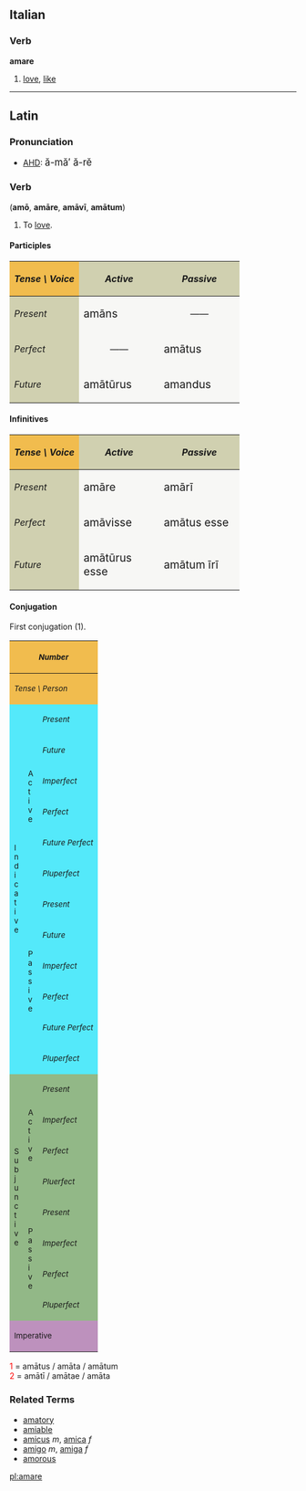 ==Italian==
===Verb===
'''amare'''

# [[love]], [[like]]

----
==Latin==
===Pronunciation===
*[[AHD]]: <big> &#259;-m&#259;&prime; &#259;-r&#277; </big>

===Verb===
('''am&#333;''', '''am&#257;re''', '''am&#257;v&#299;''', '''am&#257;tum''')
# To [[love]].

====Participles====
{| cellpadding="5" border="1"
!style="background:#F1BC4E;"| ''Tense \ Voice''
!style="background:#D0D0B0;"| ''Active''
!style="background:#D0D0B0;"| ''Passive''
|-
!style="background:#D0D0B0;"| ''Present''
|style="background:#F7F7F5;" width=125px| <big> am&#257;ns
|style="background:#F7F7F5;" align="center" width=125px| &mdash;&mdash;
|-
!style="background:#D0D0B0;"| ''Perfect''
|style="background:#F7F7F5;" align="center"| &mdash;&mdash;
|style="background:#F7F7F5;"| <big> am&#257;tus
|-
!style="background:#D0D0B0;"| ''Future''
|style="background:#F7F7F5;"| <big> am&#257;t&#363;rus
|style="background:#F7F7F5;"| <big> amandus
|}

====Infinitives====
{| cellpadding="5" border="1"
!style="background:#F1BC4E;"| ''Tense \ Voice''
!style="background:#D0D0B0;"| ''Active''
!style="background:#D0D0B0;"| ''Passive''
|-
!style="background:#D0D0B0;"| ''Present''
|style="background:#F7F7F5;" width=125px| <big> am&#257;re
|style="background:#F7F7F5;" width=125px| <big> am&#257;r&#299;
|-
!style="background:#D0D0B0;"| ''Perfect''
|style="background:#F7F7F5;"| <big> am&#257;visse
|style="background:#F7F7F5;"| <big> am&#257;tus esse
|-
!style="background:#D0D0B0;"| ''Future''
|style="background:#F7F7F5;"| <big> am&#257;t&#363;rus esse
|style="background:#F7F7F5;"| <big> am&#257;tum &#299;r&#299;
|}

====Conjugation====
First conjugation (1).
{| border="1" cellpadding="2"
!style="background:#F1BC4E;" colspan=3| <small>''Number''
!style="background:#F1BC4E;" colspan=3| <small>''Singular''
!style="background:#F1BC4E;" colspan=3| <small>''Plural''
|-
!style="background:#F1BC4E;" colspan=3| <small>''Tense \ Person''
!style="background:#F1BC4E;"| <small>''1.''
!style="background:#F1BC4E;"| <small>''2.''
!style="background:#F1BC4E;"| <small>''3.''
!style="background:#F1BC4E;"| <small>''11.''
!style="background:#F1BC4E;"| <small>''22.''
!style="background:#F1BC4E;"| <small>''33.''
|-
!style="background:#54E9FA;" rowspan=12|<small>I<br>n<br>d<br>i<br>c<br>a<br>t<br>i<br>v<br>e
!style="background:#54E9FA;" rowspan=6|<small>A<br>c<br>t<br>i<br>v<br>e
!style="background:#54E9FA;"|<small>''Present''
|style="background:#FBFCE4;"|am&#333;
|style="background:#FBFCE4;"|am&#257;s
|style="background:#FBFCE4;"|amat
|style="background:#FBFCE4;"|am&#257;mus
|style="background:#FBFCE4;"|am&#257;tis
|style="background:#FBFCE4;"|amant
|-
!style="background:#54E9FA;"| <small>''Future''
|style="background:#FBFCE4;"|am&#257;b&#333;
|style="background:#FBFCE4;"|am&#257;bis
|style="background:#FBFCE4;"|am&#257;bit
|style="background:#FBFCE4;"|am&#257;bimus
|style="background:#FBFCE4;"|am&#257;bitis
|style="background:#FBFCE4;"|am&#257;bunt
|-
!style="background:#54E9FA;"| <small>''Imperfect''
|style="background:#FBFCE4;"|am&#257;bam
|style="background:#FBFCE4;"|am&#257;b&#257;s
|style="background:#FBFCE4;"|am&#257;bat
|style="background:#FBFCE4;"|am&#257;b&#257;mus
|style="background:#FBFCE4;"|am&#257;b&#257;tis
|style="background:#FBFCE4;"|am&#257;bant
|-
!style="background:#54E9FA;"| <small>''Perfect''
|style="background:#FBFCE4;"|am&#257;v&#299;
|style="background:#FBFCE4;"|am&#257;vist&#299;
|style="background:#FBFCE4;"|am&#257;vit
|style="background:#FBFCE4;"|am&#257;vimus
|style="background:#FBFCE4;"|am&#257;vistis
|style="background:#FBFCE4;"|am&#257;v&#275;runt
|-
!style="background:#54E9FA;"| <small>''Future Perfect''
|style="background:#FBFCE4;"|am&#257;ver&#333;
|style="background:#FBFCE4;"|am&#257;veris
|style="background:#FBFCE4;"|am&#257;verit
|style="background:#FBFCE4;"|am&#257;verimus
|style="background:#FBFCE4;"|am&#257;veritis
|style="background:#FBFCE4;"|am&#257;verint
|-
!style="background:#54E9FA;"| <small>''Pluperfect''
|style="background:#FBFCE4;"|am&#257;veram
|style="background:#FBFCE4;"|am&#257;ver&#257;s
|style="background:#FBFCE4;"|am&#257;verat
|style="background:#FBFCE4;"|am&#257;ver&#257;mus
|style="background:#FBFCE4;"|am&#257;ver&#257;tis
|style="background:#FBFCE4;"|am&#257;verant
|-
!style="background:#54E9FA;" rowspan=6| <small>P<br>a<br>s<br>s<br>i<br>v<br>e
!style="background:#54E9FA;"|<small>''Present''
|style="background:#FBFCE4;"|amor
|style="background:#FBFCE4;"|am&#257;ris
|style="background:#FBFCE4;"|am&#257;tur
|style="background:#FBFCE4;"|am&#257;mur
|style="background:#FBFCE4;"|am&#257;min&#299;
|style="background:#FBFCE4;"|amantur
|-
!style="background:#54E9FA;"|<small>''Future''
|style="background:#FBFCE4;"|am&#257;bor
|style="background:#FBFCE4;"|am&#257;beris
|style="background:#FBFCE4;"|am&#257;bitur
|style="background:#FBFCE4;"|am&#257;bimur
|style="background:#FBFCE4;"|am&#257;bimin&#299;
|style="background:#FBFCE4;"|am&#257;buntur
|-
!style="background:#54E9FA;"|<small>''Imperfect''
|style="background:#FBFCE4;"|am&#257;bar
|style="background:#FBFCE4;"|am&#257;b&#257;ris
|style="background:#FBFCE4;"|am&#257;b&#257;tur
|style="background:#FBFCE4;"|am&#257;b&#257;mur
|style="background:#FBFCE4;"|am&#257;b&#257;min&#299;
|style="background:#FBFCE4;"|am&#257;bantur
|-
!style="background:#54E9FA;"|<small>''Perfect''
|style="background:#FBFCE4;"|am&#257;tus<font color="red"><sup>1</sup></font><br>sum
|style="background:#FBFCE4;"|am&#257;tus<font color="red"><sup>1</sup></font><br>es
|style="background:#FBFCE4;"|am&#257;tus<font color="red"><sup>1</sup></font><br>est
|style="background:#FBFCE4;"|am&#257;t&#299; <font color="red"><sup>2</sup></font><br>sumus
|style="background:#FBFCE4;"|am&#257;t&#299; <font color="red"><sup>2</sup></font><br>estis
|style="background:#FBFCE4;"|am&#257;t&#299; <font color="red"><sup>2</sup></font><br>sunt
|-
!style="background:#54E9FA;"|<small>''Future Perfect''
|style="background:#FBFCE4;"|am&#257;tus<font color="red"><sup>1</sup></font><br>er&#333;
|style="background:#FBFCE4;"|am&#257;tus<font color="red"><sup>1</sup></font><br>eris
|style="background:#FBFCE4;"|am&#257;tus<font color="red"><sup>1</sup></font><br>erit
|style="background:#FBFCE4;"|am&#257;t&#299; <font color="red"><sup>2</sup></font><br>erimus
|style="background:#FBFCE4;"|am&#257;t&#299; <font color="red"><sup>2</sup></font><br>eritis
|style="background:#FBFCE4;"|am&#257;t&#299; <font color="red"><sup>2</sup></font><br>erunt
|-
!style="background:#54E9FA;"|<small>''Pluperfect''
|style="background:#FBFCE4;"|am&#257;tus<font color="red"><sup>1</sup></font><br>eram
|style="background:#FBFCE4;"|am&#257;tus<font color="red"><sup>1</sup></font><br>er&#257;s
|style="background:#FBFCE4;"|am&#257;tus<font color="red"><sup>1</sup></font><br>erat
|style="background:#FBFCE4;"|am&#257;t&#299; <font color="red"><sup>2</sup></font><br>er&#257;mus
|style="background:#FBFCE4;"|am&#257;t&#299; <font color="red"><sup>2</sup></font><br>er&#257;tis
|style="background:#FBFCE4;"|am&#257;t&#299; <font color="red"><sup>2</sup></font><br>erant
|-
!style="background:#92B887;" rowspan=8|<small>S<br>u<br>b<br>j<br>u<br>n<br>c<br>t<br>i<br>v<br>e
!style="background:#92B887;" rowspan=4|<small>A<br>c<br>t<br>i<br>v<br>e
!style="background:#92B887;"|<small>''Present''
|style="background:#E7FEE9;"| amem
|style="background:#E7FEE9;"| am&#275;s
|style="background:#E7FEE9;"| amet
|style="background:#E7FEE9;"| am&#275;mus
|style="background:#E7FEE9;"| am&#275;tis
|style="background:#E7FEE9;"| ament
|-
!style="background:#92B887;"|<small>''Imperfect''
|style="background:#E7FEE9;"| am&#257;rem
|style="background:#E7FEE9;"| am&#257;r&#275;s
|style="background:#E7FEE9;"| am&#257;ret
|style="background:#E7FEE9;"| am&#257;r&#275;mus
|style="background:#E7FEE9;"| am&#257;r&#275;tis
|style="background:#E7FEE9;"| am&#257;rent
|-
!style="background:#92B887;"|<small>''Perfect''
|style="background:#E7FEE9;"| am&#257;verim
|style="background:#E7FEE9;"| am&#257;ver&#299;s
|style="background:#E7FEE9;"| am&#257;verit
|style="background:#E7FEE9;"| am&#257;ver&#299;mus
|style="background:#E7FEE9;"| am&#257;ver&#299;tis
|style="background:#E7FEE9;"| am&#257;verint
|-
!style="background:#92B887;"|<small>''Pluerfect''
|style="background:#E7FEE9;"| am&#257;vissem
|style="background:#E7FEE9;"| am&#257;viss&#275;s
|style="background:#E7FEE9;"| am&#257;visset
|style="background:#E7FEE9;"| am&#257;viss&#275;mus
|style="background:#E7FEE9;"| am&#257;viss&#275;tis
|style="background:#E7FEE9;"| am&#257;vissent
|-
!style="background:#92B887;" rowspan=4|<small>P<br>a<br>s<br>s<br>i<br>v<br>e
!style="background:#92B887;"|<small>''Present''
|style="background:#E7FEE9;"| amer
|style="background:#E7FEE9;"| am&#275;ris
|style="background:#E7FEE9;"| am&#275;tur
|style="background:#E7FEE9;"| am&#275;mur
|style="background:#E7FEE9;"| am&#275;min&#299;
|style="background:#E7FEE9;"| amentur
|-
!style="background:#92B887;"|<small>''Imperfect''
|style="background:#E7FEE9;"| am&#257;rer
|style="background:#E7FEE9;"| am&#257;r&#275;ris
|style="background:#E7FEE9;"| am&#257;r&#275;tur
|style="background:#E7FEE9;"| am&#257;r&#275;mur
|style="background:#E7FEE9;"| am&#257;r&#275;min&#299;
|style="background:#E7FEE9;"| am&#257;rentur
|-
!style="background:#92B887;"|<small>''Perfect''
|style="background:#E7FEE9;"|am&#257;tus<font color="red"><sup>1</sup></font><br>sim
|style="background:#E7FEE9;"|am&#257;tus<font color="red"><sup>1</sup></font><br>s&#299;s
|style="background:#E7FEE9;"|am&#257;tus<font color="red"><sup>1</sup></font><br>sit
|style="background:#E7FEE9;"|am&#257;t&#299; <font color="red"><sup>2</sup></font><br>s&#299;mus
|style="background:#E7FEE9;"|am&#257;t&#299; <font color="red"><sup>2</sup></font><br>s&#299;tis
|style="background:#E7FEE9;"|am&#257;t&#299; <font color="red"><sup>2</sup></font><br>sint
|-
!style="background:#92B887;"|<small>''Pluperfect''
|style="background:#E7FEE9;"|am&#257;tus<font color="red"><sup>1</sup></font><br>essem
|style="background:#E7FEE9;"|am&#257;tus<font color="red"><sup>1</sup></font><br>ess&#275;s
|style="background:#E7FEE9;"|am&#257;tus<font color="red"><sup>1</sup></font><br>esset
|style="background:#E7FEE9;"|am&#257;t&#299; <font color="red"><sup>2</sup></font><br>ess&#275;mus
|style="background:#E7FEE9;"|am&#257;t&#299; <font color="red"><sup>2</sup></font><br>ess&#275;tis
|style="background:#E7FEE9;"|am&#257;t&#299; <font color="red"><sup>2</sup></font><br>essent
|-
!style="background:#BD91BD;" colspan=3| <small>Imperative
|style="background:#FCF2E9;" align="center"|&mdash;&mdash;
|style="background:#FCF2E9;"| am&#257;
|style="background:#FCF2E9;" align="center"|&mdash;&mdash;
|style="background:#FCF2E9;" align="center"|&mdash;&mdash;
|style="background:#FCF2E9;"| am&#257;te
|style="background:#FCF2E9;" align="center"|&mdash;&mdash;
|}
<font color="red"> 1 </font> = am&#257;tus / am&#257;ta / am&#257;tum  <br>
<font color="red"> 2 </font> = am&#257;t&#299; / am&#257;tae / am&#257;ta   <br>

===Related Terms===

*[[amatory]]
*[[amiable]]
*[[amicus]] ''m'', [[amica]] ''f''
*[[amigo]] ''m'', [[amiga]] ''f''
*[[amorous]]

[[pl:amare]]